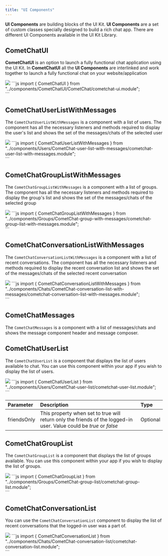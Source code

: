 ```yaml
---
title: "UI Components"
---
```


**UI Components** are building blocks of the UI Kit. **UI Components** are a set of custom classes specially designed to build a rich chat app. There are different UI Components available in the UI Kit Library.

## CometChatUI

**CometChatUI** is an option to launch a fully functional chat application using the UI Kit. In **CometChatUI** all the **UI Components** are interlinked and work together to launch a fully functional chat on your website/application

<Frame>
  <img src="/images/a38e7217-1623200231-32de98eb7bd8c6a65bc3817ff43270e7.png" />
</Frame>

<Tabs>
<Tab title="Angular">
```js
import { CometChatUI } from "../components/CometChatUI/CometChat/cometchat-ui.module";

<div>
  <CometChatUI></CometChatUI>
</div>
```

</Tab>

</Tabs>

## CometChatUserListWithMessages

The `CometChatUserListWithMessages` is a component with a list of users. The component has all the necessary listeners and methods required to display the user's list and shows the set of the messages/chats of the selected user

<Frame>
  <img src="/images/7980ed96-1623200239-d050d03c5b531604184c0febfb23a68c.png" />
</Frame>

<Tabs>
<Tab title="Angular">
```js
import { CometChatUserListWithMessages } from "../components/Users/CometChat-user-list-with-messages/cometchat-user-list-with-messages.module";

<div>
  <cometchat-user-list-with-messages></cometchat-user-list-with-messages>
</div>
```

</Tab>

</Tabs>

## CometChatGroupListWithMessages

The `CometChatGroupListWithMessages` is a component with a list of groups. The component has all the necessary listeners and methods required to display the group's list and shows the set of the messages/chats of the selected group

<Frame>
  <img src="/images/f91c54e1-1623200243-a61adb80c6b268aa3ecac505a85a2cf1.png" />
</Frame>

<Tabs>
<Tab title="Angular">
```js
import { CometChatGroupListWithMessages } from "../components/Groups/CometChat-group-with-messages/cometchat-group-list-with-messages.module";
<div>
  <cometchat-group-list-with-messages></cometchat-group-list-with-messages>
</div>
```

</Tab>

</Tabs>

## CometChatConversationListWithMessages

The `CometChatConversationListWithMessages` is a component with a list of recent conversations. The component has all the necessary listeners and methods required to display the recent conversation list and shows the set of the messages/chats of the selected recent conversation

<Frame>
  <img src="/images/af963baa-1623200248-eb3df94bffbbe8e81ddcaff20da8d259.png" />
</Frame>

<Tabs>
<Tab title="Angular">
```js
import { CometChatConversationListWithMessages } from "../components/Chats/CometChat-conversation-list-with-messages/cometchat-conversation-list-with-messages.module";
<div>
  <cometchat-conversation-list-with-messages></cometchat-conversation-list-with-messages>
</div>
```

</Tab>

</Tabs>

## CometChatMessages

The `CometChatMessages` is a component with a list of messages/chats and shows the message component header and message composer.

## CometChatUserList

The `CometChatUserList` is a component that displays the list of users available to chat. You can use this component within your app if you wish to display the list of users.

<Frame>
  <img src="/images/e387d01c-1623200254-027278c454f992c5b19690b92fc0562c.png" />
</Frame>

<Tabs>
<Tab title="Angular">
```js
import { CometChatUserList } from "../components/Users/CometChat-user-list/cometchat-user-list.module";
<div>
  <cometchat-user-list [friendsOnly]=true> </cometchat-user-list>
</div>
```

</Tab>

</Tabs>

| Parameter   | Description                                                                                                         | Type     |
| :----------- | :------------------------------------------------------------------------------------------------------------------- | :-------- |
| friendsOnly | This property when set to true will return only the friends of the logged-in user. Value could be *true* or *false* | Optional |

## CometChatGroupList

The `CometChatGroupList` is a component that displays the list of groups available. You can use this component within your app if you wish to display the list of groups.

<Frame>
  <img src="/images/9a9b034c-1623200257-e5b6bec3cbb6bdef1e337706aca2e898.png" />
</Frame>

<Tabs>
<Tab title="Angular">
```js
import { CometChatGroupList } from "../components/Groups/CometChat-group-list/cometchat-group-list.module";
<div>
  <cometchat-group-list></cometchat-group-list>
</div>
```

</Tab>

</Tabs>

## CometChatConversationList

You can use the `CometChatConversationList` component to display the list of recent conversations that the logged-in user was a part of.

<Frame>
  <img src="/images/6cbd45b0-1623200260-c16048c76e3b18cff4ce2c3ba019e3b6.png" />
</Frame>

<Tabs>
<Tab title="Angular">
```js
import { CometChatConversationList } from "../components/Chats/CometChat-conversation-list/cometchat-conversation-list.module";
<div>
  <cometchat-conversation-list></cometchat-conversation-list>
</div>
```

</Tab>

</Tabs>
